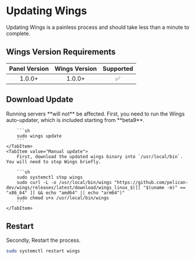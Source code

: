 
# Updating Wings

Updating Wings is a painless process and should take less than a minute to complete.

## Wings Version Requirements

| Panel Version | Wings Version | Supported |
|:-------------:|:-------------:|:---------:|
|1.0.0+         | 1.0.0+        |     ✅︎  |

## Download Update

<Admonition type="tip">
    Running servers **will not** be affected.
</Admonition>

<Tabs>
    <TabItem value="Self-update">
        First, you need to run the Wings auto-updater, which is included starting from **beta9**.

        ```sh
        sudo wings update
        ```
    </TabItem>
    <TabItem value="Manual update">
        First, download the updated wings binary into `/usr/local/bin`. You will need to stop Wings briefly.

        ```sh
        sudo systemctl stop wings
        sudo curl -L -o /usr/local/bin/wings "https://github.com/pelican-dev/wings/releases/latest/download/wings_linux_$([[ "$(uname -m)" == "x86_64" ]] && echo "amd64" || echo "arm64")"
        sudo chmod u+x /usr/local/bin/wings
        ```
    </TabItem>
</Tabs>


## Restart 

Secondly, Restart the process.

```sh
sudo systemctl restart wings
```
